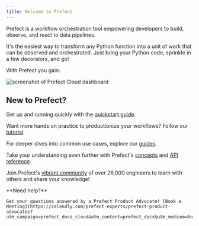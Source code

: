 ```yaml
---
title: Welcome to Prefect
---
```

Prefect is a workflow orchestration tool empowering developers to build, observe, and react to data pipelines.

It's the easiest way to transform any Python function into a unit of work that can be observed and orchestrated. Just bring your Python code, sprinkle in a few decorators, and go!

With Prefect you gain:


<CardGroup cols={4}>
  <Card title="Scheduling" icon="calendar" iconType="duotone" href="/2.18.3/concepts/schedules">
  </Card>
  <Card title="Retries" icon="rotate-right" iconType="duotone" href="/2.18.3/concepts/tasks/#task-arguments">
  </Card>
  <Card title="Caching" icon="floppy-disk" iconType="duotone" href="/2.18.3/concepts/logs/">
  </Card>
  <Card title="Observability" icon="magnifying-glass" iconType="duotone" href="/2.18.3/concepts/logs/">
  </Card>
    <Card title="Notifications" icon="circle-exclamation" iconType="duotone" href="/2.18.3/concepts/logs/">
  </Card>
    <Card title="Caching" icon="magnifying-glass" iconType="duotone" href="/2.18.3/concepts/logs/">
  </Card>
    <Card title="Convenient Async Functionality" icon="magnifying-glass" iconType="duotone" href="/2.18.3/concepts/logs/">
  </Card>
    <Card title="Event-Based Orchestration" icon="magnifying-glass" iconType="duotone" href="/2.18.3/concepts/logs/">
  </Card>
</CardGroup>

![screenshot of Prefect Cloud dashboard](https://docs.prefect.io/2.18.3/img/ui/cloud-dashboard.png)

New to Prefect?
----------------------------------------------------

Get up and running quickly with the [quickstart guide](/2.18.3/2.18.3/getting-started/quickstart/).

Want more hands on practice to productionize your workflows? Follow our [tutorial](/2.18.3/2.18.3/tutorial/).

For deeper dives into common use cases, explore our [guides](/2.18.3/2.18.3/guides/index/).

Take your understanding even further with Prefect's [concepts](/2.18.3/2.18.3/concepts/index/) and [API reference](/2.18.3/2.18.3/api-ref/).

Join Prefect's [vibrant community](/2.18.3/2.18.3/community/) of over 26,000 engineers to learn with others and share your knowledge!

<Tip>
**Need help?**

    Get your questions answered by a Prefect Product Advocate! [Book a Meeting](https://calendly.com/prefect-experts/prefect-product-advocates?utm_campaign=prefect_docs_cloud&utm_content=prefect_docs&utm_medium=docs&utm_source=docs)
</Tip>
